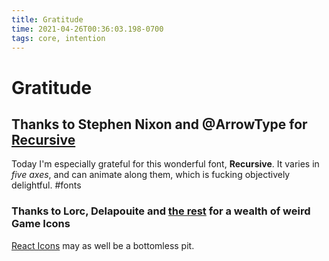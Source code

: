 ```yaml
---
title: Gratitude
time: 2021-04-26T00:36:03.198-0700
tags: core, intention
---
```


# Gratitude

## Thanks to Stephen Nixon and @ArrowType for [Recursive](https://recursive.design)

Today I'm especially grateful for this wonderful font, **Recursive**. It varies in _five axes_, and can animate along them, which is fucking objectively delightful. #fonts

### Thanks to Lorc, Delapouite and [the rest](https://game-icons.net/about.html#authors) for a wealth of weird Game Icons

[React Icons](https://react-icons.github.io/react-icons/icons?name=gi) may as well be a bottomless pit.

<div className='iconGallery'>
	<GiLightningBow size='96' />
	<GiElephantHead size='96' />
	<GiSpyglass size='96' />
	<GiBottleVapors size='96' />
	<GiSpellBook size='96' />
	<GiFairyWings size='96' />
	<GiWell size='96' />
	<GiSwanBreeze size='96' />
	<GiFlyingTrout size='96' />
	<GiFlamedLeaf size='96' />
	<GiDropletSplash size='96' />
	<GiMagicGate size='96' />
	<GiDiamondsSmile size='96' />
	<GiCrownedHeart size='96' />
	<GiBabyFace size='96' />
</div>
